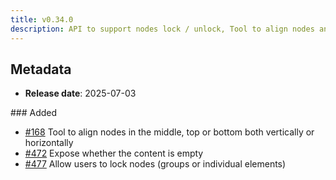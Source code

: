 ```yaml
---
title: v0.34.0
description: API to support nodes lock / unlock, Tool to align nodes and API to know if room has content
---
```


## Metadata

- **Release date**: 2025-07-03

### Added

- [#168](https://github.com/InditexTech/weavejs/issues/168) Tool to align nodes in the middle, top or bottom both vertically or horizontally
- [#472](https://github.com/InditexTech/weavejs/issues/472) Expose whether the content is empty
- [#477](https://github.com/InditexTech/weavejs/issues/477) Allow users to lock nodes (groups or individual elements)
